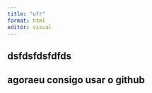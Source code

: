 ```yaml
---
title: "ufr"
format: html
editor: visual
---
```


## dsfdsfdsfdfds

## agoraeu consigo usar o github

